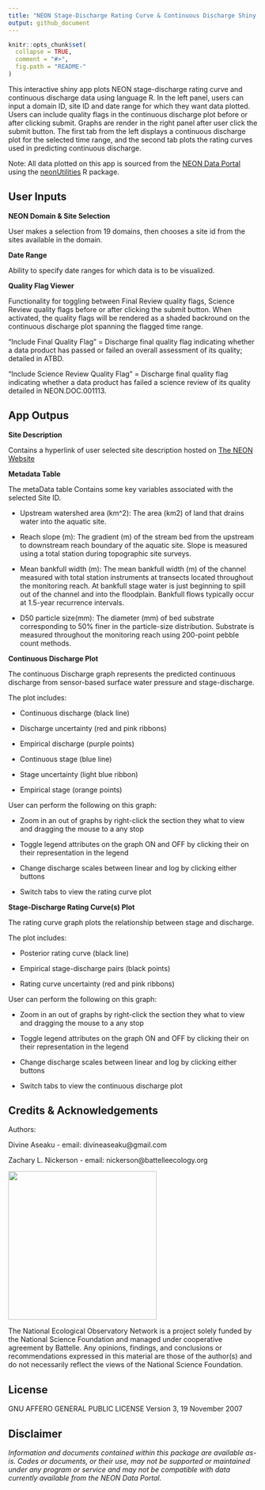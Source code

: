 ```yaml
---
title: "NEON Stage-Discharge Rating Curve & Continuous Discharge Shiny App"
output: github_document
---
```


<!-- README.md is generated from README.Rmd. Please edit that file -->

```r
knitr::opts_chunk$set(
  collapse = TRUE,
  comment = "#>",
  fig.path = "README-"
)

```
<!-- ****** Description ****** -->

This interactive shiny app plots NEON stage-discharge rating curve and continuous discharge data using language R. In the left panel, users can input a domain ID, site ID and date range for which they want data plotted. Users can include quality flags in the continuous discharge plot before or after clicking submit. Graphs are render in the right panel after user click the submit button. The first tab from the left displays a continuous discharge plot for the selected time range, and the second tab plots the rating curves used in predicting continuous discharge.

Note: All data plotted on this app is sourced from the [NEON Data Portal](https://data.neonscience.org/home) using the [neonUtilities](https://github.com/NEONScience/NEON-utilities) R package.

<!-- ****** Usage ****** -->
## User Inputs

**NEON Domain & Site Selection**

User makes a selection from 19 domains, then chooses a site id from the sites available in  the domain.

**Date Range**

Ability to specify date ranges for which data is to be visualized.

**Quality Flag Viewer**

Functionality for toggling  between Final Review quality flags, Science Review quality flags before or after clicking the submit button. When activated, the quality flags will be rendered as a shaded backround on the continuous discharge plot spanning the flagged time range.

"Include Final Quality Flag" = Discharge final quality flag indicating whether a data product has passed or failed an overall assessment of its quality; detailed in ATBD.

"Include Science Review Quality Flag" = Discharge final quality flag indicating whether a data product has failed a science review of its quality detailed in NEON.DOC.001113.

## App Outpus

**Site Description**

Contains a hyperlink of user selected site description hosted on [The NEON Website](https://www.neonscience.org/field-sites/explore-field-sites)

**Metadata Table**

The metaData table Contains some  key variables associated with the  selected Site ID.

* Upstream watershed area (km^2):	The area (km2) of land that drains water into the aquatic site. 

* Reach slope (m): 	The gradient (m) of the stream bed from the upstream to downstream reach boundary of the aquatic site.
Slope is measured using a total station during topographic site surveys. 

* Mean bankfull width (m):	The mean bankfull width (m) of the channel measured with total station instruments at transects located throughout the monitoring reach.  At bankfull stage water is just beginning to spill out of the channel and into the floodplain.  Bankfull flows typically occur at 1.5-year recurrence intervals.  

* D50 particle size(mm):	The diameter (mm) of bed substrate corresponding to 50% finer in the particle-size distribution.   Substrate is measured throughout the monitoring reach using 200-point pebble count methods.  

**Continuous Discharge Plot**

The continuous Discharge graph represents the  predicted continuous discharge from sensor-based surface water pressure and stage-discharge. 

The plot includes: 

* Continuous discharge (black line)

* Discharge uncertainty (red and pink ribbons)

* Empirical discharge (purple points)

* Continuous stage (blue line)

* Stage uncertainty (light blue ribbon)

* Empirical stage (orange points)

User can perform the following on this graph:

* Zoom in an out of graphs by right-click the section they what to view and dragging the mouse to a any stop

* Toggle legend attributes on the graph ON and OFF by clicking their on their representation in the legend

* Change discharge scales between linear and log by clicking either buttons

* Switch tabs to view the rating curve plot

**Stage-Discharge Rating Curve(s) Plot**

The rating curve graph plots the relationship between stage and discharge. 

The plot includes:

* Posterior rating curve (black line)

* Empirical stage-discharge pairs (black points)

* Rating curve uncertainty (red and pink ribbons)

User can perform the following on this graph:

* Zoom in an out of graphs by right-click the section they what to view and dragging the mouse to a any stop

* Toggle legend attributes on the graph ON and OFF by clicking their on their representation in the legend

* Change discharge scales between linear and log by clicking either buttons

* Switch tabs to view the continuous discharge plot

<!-- ****** Acknowledgements ****** -->
## Credits & Acknowledgements

Authors:

Divine Aseaku - email: divineaseaku@gmail.com

Zachary L. Nickerson - email: nickerson@battelleecology.org

<!-- HTML tags to produce image, resize, add hyperlink. -->
<!-- ONLY WORKS WITH HTML or GITHUB documents -->
<a href="http://www.neonscience.org/">
<img src="logo.png" width="300px" />
</a>


<!-- Acknowledgements text -->
The National Ecological Observatory Network is a project solely funded by the National Science Foundation and managed under cooperative agreement by Battelle. Any opinions, findings, and conclusions or recommendations expressed in this material are those of the author(s) and do not necessarily reflect the views of the National Science Foundation.



<!-- ****** License ****** -->
## License

GNU AFFERO GENERAL PUBLIC LICENSE Version 3, 19 November 2007



<!-- ****** Disclaimer ****** -->
## Disclaimer

*Information and documents contained within this package are available as-is. Codes or documents, or their use, may not be supported or maintained under any program or service and may not be compatible with data currently available from the NEON Data Portal.*
